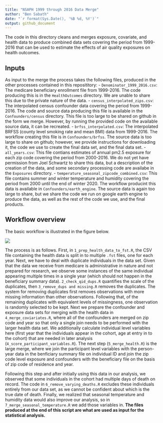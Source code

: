 ```yaml
---
title: "NSAPH 1999 through 2016 Data Merge"
author: "Ben Sabath"
date: "`r format(Sys.Date(), '%B %d, %Y')`"
output: github_document
---
```




The code in this directory cleans and merges exposure, covariate, and health data to
produce combined data sets covering the period from 1999-2016 that can be used to estimate the effects of
air quality exposures on health outcomes. 

## Inputs

As input to the merge the process takes the following files, produced in the other processes contained in
this reposititory:
- `Denominator_1999_2016.csv`: The medicare beneficiary enrollment file from 1999-2016. The code producing this is in the `HealthOutcomes` directory. We are unable to share this due to the private nature of the data.
- `census_interpolated_zips.csv`: The interpolated census confounder data covering the period from 1999-2016. The code and source data producing this file is available in the `Confounders/census` directory. This file is too large to be shared on github in the form we merge. However, by running the provided code on the available source data, it can be recreated. 
- `brfss_interpolated.csv`: The interpolated BRFSS (county level smoking rate and mean BMI) data from 1999-2016. The workflow creating this file is in `Confounders/brfss`. The source data is too large to share on github; however, we provide instructions for downloading it, the code we use to create the final data set, and the final data set.
- `all_years.csv`: This file contians estimates of annual pm2.5 exposure for each zip code covering the period from 2000-2016. We do not yet have permission from Joel Schwartz to share this data, but a description of the creation of the data, and some secondary processing code are availabe in the `Exposures` directory.
- `temperature_seasonal_zipcode_combined.csv`: This file contains summer and winter temperature and humidity covering the period from 2000 until the end of winter 2020. The workflow producint this data is available in `Confounders/earth_engine`. The source data is again too large to share, but we share the code we run on google earth engine to produce the data, as well as the rest of the code we use, and the final products.


## Workflow overview

The basic workflow is illustrated in the figure below.

![](./doc/merge_worflow.png)

The process is as follows. First, in `1_prep_health_data_to_fst.R`, the CSV file containing the health data
is split in to multiple `.fst` files, one for each year. Next, we have to deal with duplicate individuals
in the data set. Given that the data we receive from medicare is administrative in nature and not prepared
for research, we observe some instances of the same individual appearing multiple times in a single year
(which should not happen in the beneficiary summary data). `2_check_qid_dups.R` quantifies the scale of the
duplicates, then `3_remove_dups and missing.R` removes the duplicates. The system for removing duplicates
first removes observations with more missing information than other observations. Following that, of the
remaining duplicates with equivalent levels of missingness, one observation is randomly selected to be
kept. Next we prepare the confounder and exposure data sets for merging with the health data in `4_merge_coviariates.R`, where all of the confounders are merged on zip code and year so that only a single join needs to be performed with the larger health data set. We additionally calculate individual level variables here (first year that the individuals appear in the cohort, age at entry in to the cohort) that are needed in later analysis (`4_score_participant_variables.R`). The next step (`5_merge_health.R`) is the large merge, where we join the participant level variables with the person-year data in the benficiary summary file on individual ID and join the zip code level exposure and confounders with the beneficiary file on the basis of zip code of residence and year. 

Following this step and after initially using this data in our analysis, we observed that some individuals in the cohort had multiple days of death on record. The code in `6_remove_varying_deaths.R` excludes these individuals entirely from our data set, as we cannot be confident about which is the true date of death. Finally, we realized that seasonal temperature and humidity data would also improve our analysis, so in `7_merge_seasonal_temperature.R` we add those variables in. **The files produced at the end of this script are what are used as input for the statistical analysis.**


